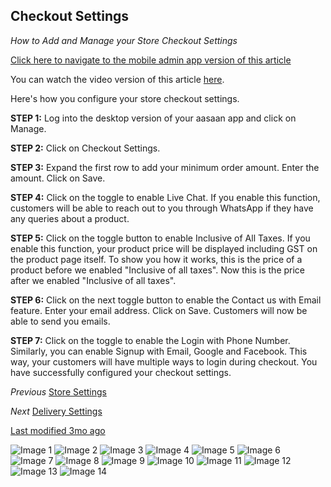 ## Checkout Settings

*How to Add and Manage your Store Checkout Settings*

[Click here to navigate to the mobile admin app version of this article](#)

You can watch the video version of this article [here](#).

Here's how you configure your store checkout settings.

**STEP 1:**
Log into the desktop version of your aasaan app and click on Manage.

**STEP 2:**
Click on Checkout Settings.

**STEP 3:**
Expand the first row to add your minimum order amount.
Enter the amount.
Click on Save.

**STEP 4:**
Click on the toggle to enable Live Chat.
If you enable this function, customers will be able to reach out to you through WhatsApp if they have any queries about a product.

**STEP 5:**
Click on the toggle button to enable Inclusive of All Taxes. If you enable this function, your product price will be displayed including GST on the product page itself.
To show you how it works, this is the price of a product before we enabled "Inclusive of all taxes".
Now this is the price after we enabled "Inclusive of all taxes".

**STEP 6:**
Click on the next toggle button to enable the Contact us with Email feature.
Enter your email address.
Click on Save. Customers will now be able to send you emails.

**STEP 7:**
Click on the toggle to enable the Login with Phone Number.
Similarly, you can enable Signup with Email, Google and Facebook. This way, your customers will have multiple ways to login during checkout.
You have successfully configured your checkout settings.

*Previous*
[Store Settings](#)

*Next*
[Delivery Settings](#)

[Last modified 3mo ago](#)

![Image 1](https://cdn.aasaan.app/docs/checkout/checkout_1.png)
![Image 2](https://cdn.aasaan.app/docs/checkout/checkout_2.png)
![Image 3](https://cdn.aasaan.app/docs/checkout/checkout_3.png)
![Image 4](https://cdn.aasaan.app/docs/checkout/checkout_4.png)
![Image 5](https://cdn.aasaan.app/docs/checkout/checkout_5.png)
![Image 6](https://cdn.aasaan.app/docs/checkout/checkout_6.png)
![Image 7](https://cdn.aasaan.app/docs/checkout/checkout_7.png)
![Image 8](https://cdn.aasaan.app/docs/checkout/checkout_8.png)
![Image 9](https://cdn.aasaan.app/docs/checkout/checkout_9.png)
![Image 10](https://cdn.aasaan.app/docs/checkout/checkout_10.png)
![Image 11](https://cdn.aasaan.app/docs/checkout/checkout_11.png)
![Image 12](https://cdn.aasaan.app/docs/checkout/checkout_12.png)
![Image 13](https://cdn.aasaan.app/docs/checkout/checkout_13.png)
![Image 14](https://cdn.aasaan.app/docs/checkout/checkout_14.png)
